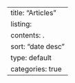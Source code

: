---
title: "Articles"
listing:
  contents: .
  sort: "date desc"
  type: default
  categories: true
---